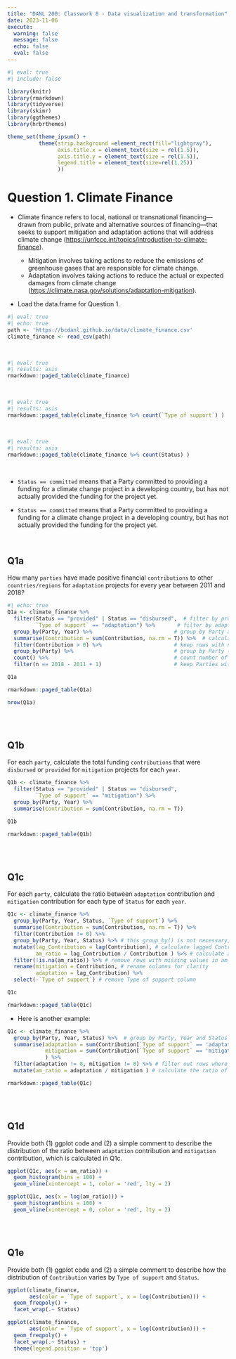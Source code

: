```yaml
---
title: "DANL 200: Classwork 8 - Data visualization and transformation"
date: 2023-11-06
execute: 
  warning: false
  message: false
  echo: false
  eval: false
---
```

```r
#| eval: true
#| include: false

library(knitr)
library(rmarkdown)
library(tidyverse)
library(skimr)
library(ggthemes)
library(hrbrthemes)

theme_set(theme_ipsum() +
          theme(strip.background =element_rect(fill="lightgray"),
                axis.title.x = element_text(size = rel(1.5)),
                axis.title.y = element_text(size = rel(1.5)),
                legend.title = element_text(size=rel(1.25))
                ))
```

# Question 1. Climate Finance

- Climate finance refers to local, national or transnational financing—drawn from public, private and alternative sources of financing—that seeks to support mitigation and adaptation actions that will address climate change ([https://unfccc.int/topics/introduction-to-climate-finance](https://unfccc.int/topics/introduction-to-climate-finance)).

  - Mitigation involves taking actions to reduce the emissions of greenhouse gases that are responsible for climate change.
  - Adaptation involves taking actions to reduce the actual or expected damages from climate change ([https://climate.nasa.gov/solutions/adaptation-mitigation](https://climate.nasa.gov/solutions/adaptation-mitigation)).


- Load the data.frame for Question 1.

```r
#| eval: true
#| echo: true
path <- 'https://bcdanl.github.io/data/climate_finance.csv'
climate_finance <- read_csv(path)
```

<br>

```r
#| eval: true
#| results: asis
rmarkdown::paged_table(climate_finance) 
```

<br>

```r
#| eval: true
#| results: asis
rmarkdown::paged_table(climate_finance %>% count(`Type of support`) ) 
```

<br>

```r
#| eval: true
#| results: asis
rmarkdown::paged_table(climate_finance %>% count(Status) ) 
```

<br>

- `Status == committed` means that a Party committed to providing a funding for a climate change project in a developing country, but has not actually provided the funding for the project yet.

- `Status == committed` means that a Party committed to providing a funding for a climate change project in a developing country, but has not actually provided the funding for the project yet.


<br>

## Q1a

How many `parties` have made positive financial `contributions` to other `countries/regions` for `adaptation` projects for every year between 2011 and 2018?


```r
#| echo: true
Q1a <- climate_finance %>% 
  filter(Status == "provided" | Status == "disbursed",  # filter by provided or disbursed status
         `Type of support` == "adaptation") %>%       # filter by adaptation type
  group_by(Party, Year) %>%                          # group by Party and Year
  summarise(Contribution = sum(Contribution, na.rm = T)) %>%  # calculate total contribution
  filter(Contribution > 0) %>%                       # keep rows with non-zero contribution
  group_by(Party) %>%                                # group by Party (unnecessary step)
  count() %>%                                        # count number of observations
  filter(n == 2018 - 2011 + 1)                       # keep Parties with 8 observations
```

```r
Q1a
```

```r
rmarkdown::paged_table(Q1a) 
```

```r
nrow(Q1a)
```

<br><br>

## Q1b

For each `party`, calculate the total funding `contributions` that were `disbursed` or `provided` for `mitigation` projects for each `year`.

```r
Q1b <- climate_finance %>% 
  filter(Status == "provided" | Status == "disbursed",
         `Type of support` == "mitigation") %>% 
  group_by(Party, Year) %>% 
  summarise(Contribution = sum(Contribution, na.rm = T))
```

```r
Q1b
```

```r
rmarkdown::paged_table(Q1b) 
```

<br><br>

## Q1c

For each `party`, calculate the ratio between `adaptation` contribution and `mitigation` contribution for each type of `Status` for each `year`.

```r
Q1c <- climate_finance %>% 
  group_by(Party, Year, Status, `Type of support`) %>% 
  summarise(Contribution = sum(Contribution, na.rm = T)) %>% 
  filter(Contribution != 0) %>% 
  group_by(Party, Year, Status) %>% # this group_by() is not necessary, but it doesn't hurt
  mutate(lag_Contribution = lag(Contribution), # calculate lagged Contribution
         am_ratio = lag_Contribution / Contribution ) %>% # calculate adaptation/mitigation ratio
  filter(!is.na(am_ratio)) %>% # remove rows with missing values in am_ratio
  rename(mitigation = Contribution, # rename columns for clarity
         adaptation = lag_Contribution) %>% 
  select(-`Type of support`) # remove Type of support column

```

```r
Q1c
```

```r
rmarkdown::paged_table(Q1c) 
```

-   Here is another example:

```r
Q1c <- climate_finance %>% 
  group_by(Party, Year, Status) %>%  # group by Party, Year and Status
  summarise(adaptation = sum(Contribution[`Type of support` == 'adaptation'], na.rm = T), # sum the contributions where the Type of support is adaptation
            mitigation = sum(Contribution[`Type of support` == 'mitigation'], na.rm = T) # sum the contributions where the Type of support is mitigation
            ) %>% 
  filter(adaptation != 0, mitigation != 0) %>% # filter out rows where either adaptation or mitigation is 0
  mutate(am_ratio = adaptation / mitigation ) # calculate the ratio of adaptation to mitigation and store it in a new column named am_ratio
```


```r
rmarkdown::paged_table(Q1c) 
```

<br><br>

## Q1d

Provide both (1) ggplot code and (2) a simple comment to describe the distribution of the ratio between `adaptation` contribution and `mitigation` contribution, which is calculated in Q1c.

```r
ggplot(Q1c, aes(x = am_ratio)) +
  geom_histogram(bins = 100) +
  geom_vline(xintercept = 1, color = 'red', lty = 2)
```

```r
ggplot(Q1c, aes(x = log(am_ratio))) +
  geom_histogram(bins = 100) +
  geom_vline(xintercept = 0, color = 'red', lty = 2)
```


<br><br>

## Q1e

Provide both (1) ggplot code and (2) a simple comment to describe how the distribution of `Contribution` varies by `Type of support` and `Status`.


```r
ggplot(climate_finance,
       aes(color = `Type of support`, x = log(Contribution))) +
  geom_freqpoly() +
  facet_wrap(.~ Status)
```

```r
ggplot(climate_finance,
       aes(color = `Type of support`, x = log(Contribution))) +
  geom_freqpoly() +
  facet_wrap(.~ Status) +
  theme(legend.position = 'top')
```

<br><br>